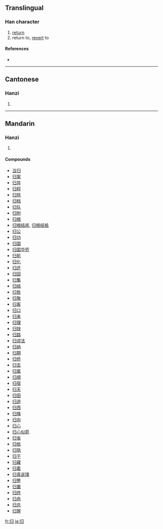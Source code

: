{{also|歸|帰}}
==Translingual==

===Han character===
{{Han char|rn=58|rad=彐|as=02|sn=5|four=|canj=中中尸一 (LLSM)}}

# [[return]]
# return to, [[revert]] to

====References====
* {{Han ref|kx=0362.051|dkj=09909|dj=0680.140|hdz=20960.110|uh=5F52|ud=24402}}

----

==Cantonese==

===Hanzi===
{{yue-hanzi|jyut=|y=gwai1}}

# {{defn|Cantonese}}

----

==Mandarin==

===Hanzi===
{{cmn-hanzi|tra=歸|pin=[[guī]] ([[gui1]])|wg=kuei<sup>1</sup>}}

# {{defn|Mandarin}}

====Compounds====
* [[当归]]
* [[归案]]
* [[归并]]
* [[归程]]
* [[归除]]
* [[归档]]
* [[归队]]
* [[归附]]
* [[归根]]
* [[归根结底]], [[归根结柢]]
* [[归公]]
* [[归功]]
* [[归国]]
* [[归国华侨]]
* [[归航]]
* [[归化]]
* [[归还]]
* [[归回]]
* [[归集]]
* [[归结]]
* [[归咎]]
* [[归聚]]
* [[归客]]
* [[归口]]
* [[归来]]
* [[归理]]
* [[归拢]]
* [[归路]]
* [[归谬法]]
* [[归纳]]
* [[归期]]
* [[归侨]]
* [[归去]]
* [[归属]]
* [[归顺]]
* [[归宿]]
* [[归天]]
* [[归田]]
* [[归途]]
* [[归西]]
* [[归降]]
* [[归向]]
* [[归心]]
* [[归心似箭]]
* [[归省]]
* [[归依]]
* [[归隐]]
* [[归于]]
* [[归藏]]
* [[归着]]
* [[归真返璞]]
* [[归整]]
* [[归置]]
* [[归终]]
* [[归舟]]
* [[归总]]
* [[归罪]]

[[fr:归]]
[[ja:归]]